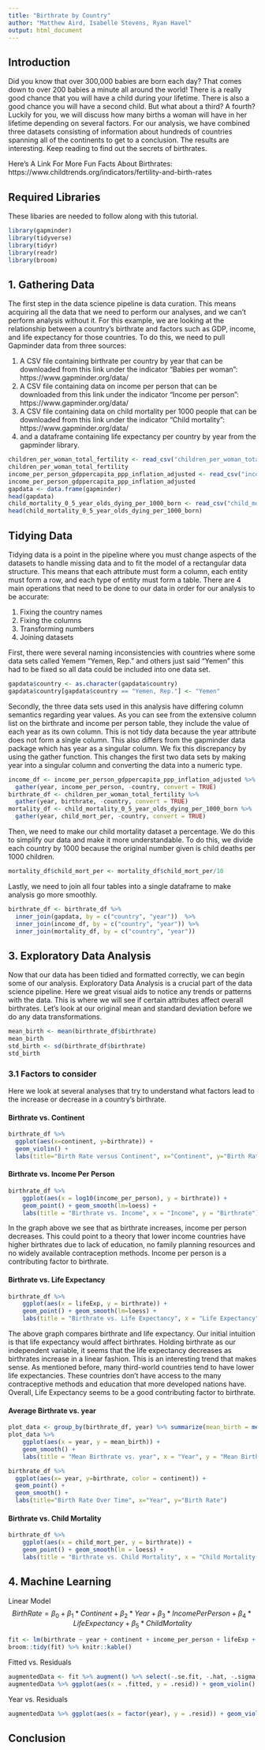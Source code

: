 ---
title: "Birthrate by Country"
author: "Matthew Aird, Isabelle Stevens, Ryan Havel"
output: html_document
---
## Introduction
Did you know that over 300,000 babies are born each day? That comes down to over 200 babies a minute all around the world! There is a really good chance that you will have a child during your lifetime. There is also a good chance you will have a second child. But what about a third? A fourth? Luckily for you, we will discuss how many births a woman will have in her lifetime depending on several factors. For our analysis, we have combined three datasets consisting of information about hundreds of countries spanning all of the continents to get to a conclusion. The results are interesting. Keep reading to find out the secrets of birthrates. 

Here's A Link For More Fun Facts About Birthrates: https://www.childtrends.org/indicators/fertility-and-birth-rates 

## Required Libraries
These libaries are needed to follow along with this tutorial. 
```{r, warning = FALSE, message = FALSE}
library(gapminder)
library(tidyverse)
library(tidyr)
library(readr)
library(broom)
```

## 1. Gathering Data
The first step in the data science pipeline is data curation. This means acquiring all the data that we need to perform our analyses, and we can't perform analysis without it. For this example, we are looking at the relationship between a country's birthrate and factors such as GDP, income, and life expectancy for those countries. To do this, we need to pull Gapminder data from three sources:

(1) A CSV file containing birthrate per country by year that can be downloaded from this link under the indicator "Babies per woman":
    https://www.gapminder.org/data/
(2) A CSV file containing data on income per person that can be downloaded from this link under the indicator "Income per person":
    https://www.gapminder.org/data/
(3) A CSV file containing data on child mortality per 1000 people that can be downloaded from this link under the indicator "Child mortality":
    https://www.gapminder.org/data/
(4) and a dataframe containing life expectancy per country by year from the gapminder library.

```{r warning = FALSE, message = FALSE}
children_per_woman_total_fertility <- read_csv("children_per_woman_total_fertility.csv")
children_per_woman_total_fertility
income_per_person_gdppercapita_ppp_inflation_adjusted <- read_csv("income_per_person_gdppercapita_ppp_inflation_adjusted.csv")
income_per_person_gdppercapita_ppp_inflation_adjusted
gapdata <- data.frame(gapminder)
head(gapdata)
child_mortality_0_5_year_olds_dying_per_1000_born <- read_csv("child_mortality_0_5_year_olds_dying_per_1000_born.csv")
head(child_mortality_0_5_year_olds_dying_per_1000_born)
```

## Tidying Data

Tidying data is a point in the pipeline where you must change aspects of the datasets to handle missing data and to fit the model of a rectangular data structure. This means that each attribute must form a column, each entity must form a row, and each type of entity must form a table. There are 4 main operations that need to be done to our data in order for our analysis to be accurate:

1. Fixing the country names
2. Fixing the columns
3. Transforming numbers
3. Joining datasets


First, there were several naming inconsistencies with countries where some data sets called Yemem "Yemen, Rep." and others just said "Yemen" this had to be fixed so all data could be included into one data set.

```{r}
gapdata$country <- as.character(gapdata$country)
gapdata$country[gapdata$country == "Yemen, Rep."] <- "Yemen"
```


Secondly, the three data sets used in this analysis have differing column semantics regarding year values. As you can see from the extensive column list on the birthrate and income per person table, they include the value of each year as its own column. This is not tidy data because the year attribute does not form a single column. This also differs from the gapminder data package which has year as a singular column. We fix this discrepancy by using the gather function. This changes the first two data sets by making year into a singular column and converting the data into a numeric type.

```{r}
income_df <- income_per_person_gdppercapita_ppp_inflation_adjusted %>% 
  gather(year, income_per_person, -country, convert = TRUE)
birthrate_df <- children_per_woman_total_fertility %>% 
  gather(year, birthrate, -country, convert = TRUE)
mortality_df <- child_mortality_0_5_year_olds_dying_per_1000_born %>%
  gather(year, child_mort_per, -country, convert = TRUE)
```

Then, we need to make our child mortality dataset a percentage. We do this to simplify our data and make it more understandable. To do this, we divide each country by 1000 because the original number given is child deaths per 1000 children.
```{r}
mortality_df$child_mort_per <- mortality_df$child_mort_per/10
```

Lastly, we need to join all four tables into a single dataframe to make analysis go more smoothly. 

```{r warning = FALSE, message = FALSE}
birthrate_df <- birthrate_df %>% 
  inner_join(gapdata, by = c("country", "year"))  %>%  
  inner_join(income_df, by = c("country", "year")) %>%
  inner_join(mortality_df, by = c("country", "year"))
```  

## 3. Exploratory Data Analysis
Now that our data has been tidied and formatted correctly, we can begin some of our analysis. Exploratory Data Analysis is a crucial part of the data science pipeline. Here we great visual aids to notice any trends or patterns with the data. This is where we will see if certain attributes affect overall birthrates. 
Let's look at our original mean and standard deviation before we do any data transformations.

```{r}
mean_birth <- mean(birthrate_df$birthrate)
mean_birth
std_birth <- sd(birthrate_df$birthrate)
std_birth
```

### 3.1 Factors to consider
Here we look at several analyses that try to understand what factors lead to the increase or decrease in a country's birthrate.

#### Birthrate vs. Continent 
```{r}
birthrate_df %>%
  ggplot(aes(x=continent, y=birthrate)) +
  geom_violin() + 
  labs(title="Birth Rate versus Continent", x="Continent", y="Birth Rate")
```

#### Birthrate vs. Income Per Person
```{r warning = FALSE, message = FALSE}
birthrate_df %>% 
    ggplot(aes(x = log10(income_per_person), y = birthrate)) + 
    geom_point() + geom_smooth(lm=loess) +
    labs(title = "Birthrate vs. Income", x = "Income", y = "Birthrate")
```

In the graph above we see that as birthrate increases, income per person decreases. This could point to a theory that lower income countries have higher birthrates due to lack of education, no family planning resources and no widely available contraception methods. Income per person is a contributing factor to birthrate.


#### Birthrate vs. Life Expectancy
```{r warning = FALSE, message = FALSE}
birthrate_df %>% 
    ggplot(aes(x = lifeExp, y = birthrate)) + 
    geom_point() + geom_smooth(lm=loess) +
    labs(title = "Birthrate vs. Life Expectancy", x = "Life Expectancy", y = "Birthrate")
```

The above graph compares birthrate and life expectancy. Our initial intuition is that life expectancy would affect birthrates. Holding birthrate as our independent variable, it seems that the life expectancy decreases as birthrates increase in a linear fashion. This is an interesting trend that makes sense. As mentioned before, many third-world countries tend to have lower life expectancies. These countries don't have access to the many contraceptive methods and education that more developed nations have. Overall, Life Expectancy seems to be a good contributing factor to birthrate.

#### Average Birthrate vs. year
```{r warning = FALSE, message = FALSE}
plot_data <- group_by(birthrate_df, year) %>% summarize(mean_birth = mean(birthrate)) 
plot_data %>%
    ggplot(aes(x = year, y = mean_birth)) + 
    geom_smooth() +
    labs(title = "Mean Birthrate vs. year", x = "Year", y = "Mean Birthrate")
```

```{r}
birthrate_df %>%
  ggplot(aes(x= year, y=birthrate, color = continent)) +
  geom_point() +
  geom_smooth() +
  labs(title="Birth Rate Over Time", x="Year", y="Birth Rate")
```

#### Birthrate vs. Child Mortality
```{r warning = FALSE, message = FALSE}
birthrate_df %>% 
    ggplot(aes(x = child_mort_per, y = birthrate)) + 
    geom_point() + geom_smooth(lm = loess) +
    labs(title = "Birthrate vs. Child Mortality", x = "Child Mortality(percentage)", y = "Birthrate")
```

## 4. Machine Learning
Linear Model
$$Birth Rate = \beta_0 + \beta_1 * Continent + \beta_2 * Year + \beta_3 * IncomePerPerson + \beta_4 * Life Expectancy + \beta_5 * ChildMortality$$
```{r warning = FALSE, message = FALSE}
fit <- lm(birthrate ~ year + continent + income_per_person + lifeExp + child_mort_per, data = birthrate_df)
broom::tidy(fit) %>% knitr::kable() 
```

Fitted vs. Residuals
```{r warning = FALSE, message = FALSE}
augmentedData <- fit %>% augment() %>% select(-.se.fit, -.hat, -.sigma, -.cooksd, -.std.resid)
augmentedData %>% ggplot(aes(x = .fitted, y = .resid)) + geom_violin()
```

Year vs. Residuals
```{r warning = FALSE, message = FALSE}
augmentedData %>% ggplot(aes(x = factor(year), y = .resid)) + geom_violin()
```

## Conclusion
